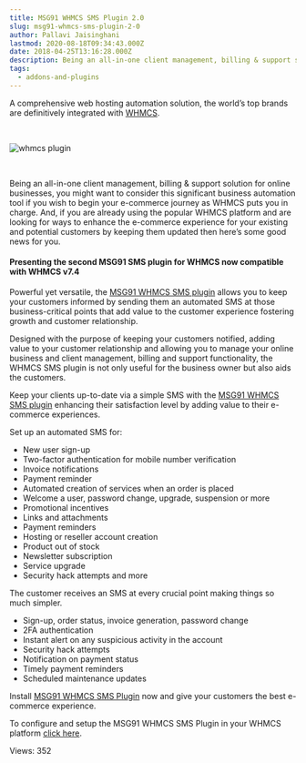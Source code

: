 ```yaml
---
title: MSG91 WHMCS SMS Plugin 2.0
slug: msg91-whmcs-sms-plugin-2-0
author: Pallavi Jaisinghani
lastmod: 2020-08-18T09:34:43.000Z
date: 2018-04-25T13:16:28.000Z
description: Being an all-in-one client management, billing & support solution for online businesses, you might want to consider this significant business automation tool if you wish to begin your e-commerce journey as WHMCS puts you in charge. And, if you are already using the popular WHMCS platform and are looking for ways to enhance the e-commerce experience for your existing and potential customers by keeping them updated then here’s some good news for you.
tags:
  - addons-and-plugins
---
```


A comprehensive web hosting automation solution, the world’s top brands are definitively integrated with [WHMCS](https://www.whmcs.com/).


 


![whmcs plugin](https://images-msg91.s3.ap-south-1.amazonaws.com/content/images/wordpress/2018/04/MSG91-WHMCS-Plugin.png)


 


Being an all-in-one client management, billing & support solution for online businesses, you might want to consider this significant business automation tool if you wish to begin your e-commerce journey as WHMCS puts you in charge. And, if you are already using the popular WHMCS platform and are looking for ways to enhance the e-commerce experience for your existing and potential customers by keeping them updated then here’s some good news for you.


#### Presenting the second MSG91 SMS plugin for WHMCS now compatible with WHMCS v7.4


Powerful yet versatile, the [MSG91 WHMCS SMS plugin](https://marketplace.whmcs.com/product/1118) allows you to keep your customers informed by sending them an automated SMS at those business-critical points that add value to the customer experience fostering growth and customer relationship.


Designed with the purpose of keeping your customers notified, adding value to your customer relationship and allowing you to manage your online business and client management, billing and support functionality, the WHMCS SMS plugin is not only useful for the business owner but also aids the customers.


Keep your clients up-to-date via a simple SMS with the [MSG91 WHMCS SMS plugin](https://marketplace.whmcs.com/product/1118) enhancing their satisfaction level by adding value to their e-commerce experiences.


Set up an automated SMS for:


* New user sign-up
* Two-factor authentication for mobile number verification
* Invoice notifications
* Payment reminder
* Automated creation of services when an order is placed
* Welcome a user, password change, upgrade, suspension or more
* Promotional incentives
* Links and attachments
* Payment reminders
* Hosting or reseller account creation
* Product out of stock
* Newsletter subscription
* Service upgrade
* Security hack attempts and more


The customer receives an SMS at every crucial point making things so much simpler.


* Sign-up, order status, invoice generation, password change
* 2FA authentication
* Instant alert on any suspicious activity in the account
* Security hack attempts
* Notification on payment status
* Timely payment reminders
* Scheduled maintenance updates


Install [MSG91 WHMCS SMS Plugin](https://marketplace.whmcs.com/product/1118) now and give your customers the best e-commerce experience.


To configure and setup the MSG91 WHMCS SMS Plugin in your WHMCS platform [click here](https://msg91.com/help/how-to-configure-msg91-whmcs-sms-plugin).


 Views: 352


